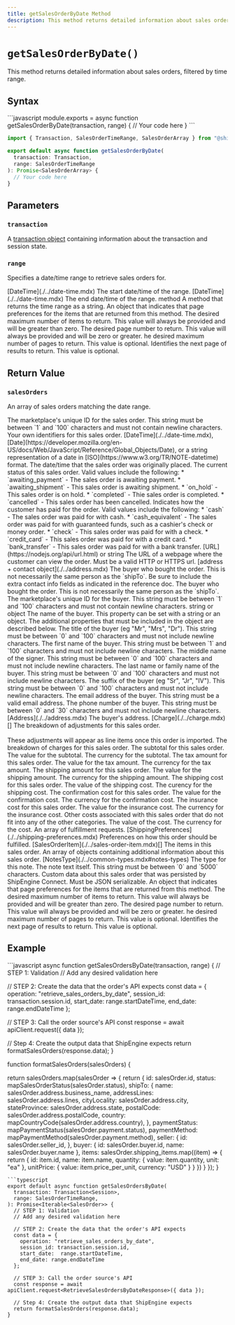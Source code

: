 ```yaml
---
title: getSalesOrderByDate Method
description: This method returns detailed information about sales orders, filtered by time range.
---
```



`getSalesOrderByDate()`
===========================
This method returns detailed information about sales orders, filtered by time range.


Syntax
-----------------------------------------------
<CodeWrapper>
```javascript
module.exports = async function getSalesOrderByDate(transaction, range) {
  // Your code here
}
```

```typescript
import { Transaction, SalesOrderTimeRange, SalesOrderArray } from "@shipengine/connect";

export default async function getSalesOrderByDate(
  transaction: Transaction,
  range: SalesOrderTimeRange
): Promise<SalesOrderArray> {
  // Your code here
}
```
</CodeWrapper>



Parameters
-----------------------------------------------

### `transaction`
A [transaction object](../transaction.mdx) containing information about the transaction and session state.

### `range`
Specifies a date/time range to retrieve sales orders for.

<Reference>

  <Field name="startDateTime" nullable={true}>
    <Type>
      [DateTime](./../date-time.mdx)
    </Type>
    <Description>
      The start date/time of the range.
    </Description>
  </Field>

  <Field name="endDateTime" nullable={true}>
    <Type>
      [DateTime](./../date-time.mdx)
    </Type>
    <Description>
      The end date/time of the range.
    </Description>
  </Field>

  <Field name="toString" nullable={false}>
    <Type>
      method
    </Type>
    <Description>
      A method that returns the time range as a string.
    </Description>
  </Field>

  <Field name="paging" type="object" nullable={false}>
    <Description>
      An object that indicates that page preferences for the items that are returned from this method.
    </Description>
  </Field>

  <Field name="paging.pageSize" type="number" nullable={false}>
    <Description>
      The desired maximum number of items to return. This value will always be provided and will be greater than zero.
    </Description>
  </Field>

  <Field name="paging.pageNumber" type="number" nullable={true}>
    <Description>
      The desired page number to return. This value will always be provided and will be zero or greater.
    </Description>
  </Field>

  <Field name="paging.pageCount" type="number" nullable={false}>
    <Description>
      he desired maximum number of pages to return. This value is optional.
    </Description>
  </Field>

  <Field name="paging.cursor" type="string" nullable={true}>
    <Description>
      Identifies the next page of results to return. This value is optional.
    </Description>
  </Field>

</Reference>



Return Value
-----------------------------------------------
### `salesOrders`
An array of sales orders matching the date range.

<Reference>

  <Field name="id" type="string" required={true}>
    <Description>
      The marketplace's unique ID for the sales order. This string must be between `1` and `100` characters and must not contain newline characters.
    </Description>
  </Field>

  <Field name="identifiers" type="object" required={false}>
    <Description>
      Your own identifiers for this sales order.
    </Description>
  </Field>

  <Field name="createdDateTime" required={true}>
    <Type>
      [DateTime](./../date-time.mdx), <br/>
      [Date](https://developer.mozilla.org/en-US/docs/Web/JavaScript/Reference/Global_Objects/Date), or a string representation of a date in [ISO](https://www.w3.org/TR/NOTE-datetime) format.
    </Type>
    <Description>
      The date/time that the sales order was originally placed.
    </Description>
  </Field>

  <Field name="status" type="string" required={true}>
    <Description>
      The current status of this sales order. Valid values include the following:
      * `awaiting_payment` - The sales order is awaiting payment.
      * `awaiting_shipment` - This sales order is awaiting shipment.
      * `on_hold` - This sales order is on hold.
      * `completed` - Thie sales order is completed.
      * `cancelled` - This sales order has been cancelled.
    </Description>
  </Field>

  <Field name="paymentMethod" type="string" required={false}>
    <Description>
      Indicates how the customer has paid for the order. Valid values include the following:
      * `cash` - The sales order was paid for with cash.
      * `cash_equivalent` - The sales order was paid for with guaranteed funds, such as a cashier's check or money order.
      * `check` - This sales order was paid for with a check.
      * `credit_card` - This sales order was paid for with a credit card.
      * `bank_transfer` - This sales order was paid for with a bank transfer.
    </Description>
  </Field>

  <Field name="orderURL" required={false}>
    <Type>
      [URL](https://nodejs.org/api/url.html) or string
    </Type>
    <Description>
      The URL of a webpage where the customer can view the order.  Must be a valid HTTP or HTTPS url.
    </Description>
  </Field>

  <Field name="shipTo" required={true}>
    <Type>
      [address + contact object](./../address.mdx)
    </Type>
    <Description>
      The buyer who bought the order. This is not necessarily the same person as the `shipTo`. Be sure to include the extra contact info fields as indicated in the reference doc.
    </Description>
  </Field>

  <Field name="buyer" type="object" required={true}>
    <Description>
      The buyer who bought the order. This is not necessarily the same person as the `shipTo`.
    </Description>
  </Field>

  <Field name="buyer.id" type="string" required={true}>
    <Description>
      The marketplace's unique ID for the buyer. This string must be between `1` and `100` characters and must not contain newline characters.
    </Description>
  </Field>

  <Field name="buyer.name" required={true}>
    <Type>
      string or object
    </Type>
    <Description>
      The name of the buyer. This property can be set with a string or an object. The additional properties that must be included in the object are described below.
    </Description>
  </Field>

  <Field name="buyer.name.title" type="string" required={false}>
    <Description>
      The title of the buyer (eg "Mr", "Mrs", "Dr"). This string must be between `0` and `100` characters and must not include newline characters.
    </Description>
  </Field>

  <Field name="buyer.name.given" type="string" required={true}>
    <Description>
      The first name of the buyer. This string must be between `1` and `100` characters and must not include newline characters.
    </Description>
  </Field>

  <Field name="buyer.name.middle" type="string" required={false}>
    <Description>
      The middle name of the signer. This string must be between `0` and `100` characters and must not include newline characters.
    </Description>
  </Field>

  <Field name="buyer.name.family" type="string" required={false}>
    <Description>
      The last name or family name of the buyer. This string must be between `0` and `100` characters and must not include newline characters.
    </Description>
  </Field>

  <Field name="buyer.name.suffix" type="string" required={false}>
    <Description>
      The suffix of the buyer (eg "Sr", "Jr", "IV"). This string must be between `0` and `100` characters and must not include newline characters.
    </Description>
  </Field>

  <Field name="buyer.email" type="string" required={false}>
    <Description>
      The email address of the buyer. This string must be a valid email address.
    </Description>
  </Field>

  <Field name="buyer.phoneNumber" type="string" required={false}>
    <Description>
      The phone number of the buyer. This string must be between `0` and `30` characters and must not include newline characters.
    </Description>
  </Field>

  <Field name="buyer.address" required={false}>
    <Type>
      [Address](./../address.mdx)
    </Type>
    <Description>
      The buyer's address.
    </Description>
  </Field>

  <Field name="adjustments" required={false}>
    <Type>
      [Charge](./../charge.mdx)[]
    </Type>
    <Description>
      The breakdown of adjustments for this sales order. <br/> <br/> These adjustments will appear as line items once this order is imported.
    </Description>
  </Field>

  <Field name="charges" type="object" required={false}>
    <Description>
      The breakdown of charges for this sales order.
    </Description>
  </Field>

  <Field name="charges.subTotal" type="object" required={false}>
    <Description>
      The subtotal for this sales order.
    </Description>
  </Field>

  <Field name="charges.subTotal.value" type="number" required={true}>
    <Description>
      The value for the subtotal.
    </Description>
  </Field>

  <Field name="charges.subTotal.currency" type="string" required={true}>
    <Description>
      The currency for the subtotal.
    </Description>
  </Field>

  <Field name="charges.taxAmount" type="object" required={false}>
    <Description>
      The tax amount for this sales order.
    </Description>
  </Field>

  <Field name="charges.taxAmount.value" type="number" required={true}>
    <Description>
      The value for the tax amount.
    </Description>
  </Field>

  <Field name="charges.taxAmount.currency" type="string" required={true}>
    <Description>
      The currency for the tax amount.
    </Description>
  </Field>

  <Field name="charges.shippingAmount" type="object" required={false}>
    <Description>
      The shipping amount for this sales order.
    </Description>
  </Field>

  <Field name="charges.shippingAmount.value" type="number" required={true}>
    <Description>
      The value for the shipping amount.
    </Description>
  </Field>

  <Field name="charges.shippingAmount.currency" type="string" required={true}>
    <Description>
      The currency for the shipping amount.
    </Description>
  </Field>

  <Field name="charges.shippingCost" type="object" required={false}>
    <Description>
      The shipping cost for this sales order.
    </Description>
  </Field>

  <Field name="charges.shippingCost.value" type="number" required={true}>
    <Description>
      The value of the shipping cost.
    </Description>
  </Field>

  <Field name="charges.shippingCost.currency" type="string" required={true}>
    <Description>
      The curency for the shipping cost.
    </Description>
  </Field>

  <Field name="charges.confirmationCost" type="object" required={false}>
    <Description>
      The confirmation cost for this sales order.
    </Description>
  </Field>

  <Field name="charges.confirmationCost.value" type="number" required={true}>
    <Description>
      The value for the confirmation cost.
    </Description>
  </Field>

  <Field name="charges.confirmationCost.currency" type="string" required={true}>
    <Description>
      The currency for the confirmation cost.
    </Description>
  </Field>

  <Field name="charges.insuranceCost" type="object" required={false}>
    <Description>
      The insurance cost for this sales order.
    </Description>
  </Field>

  <Field name="charges.insuranceCost.value" type="number" required={true}>
    <Description>
      The value for the insurance cost.
    </Description>
  </Field>

  <Field name="charges.insuranceCost.currency" type="string" required={true}>
    <Description>
      The currency for the insurance cost.
    </Description>
  </Field>

  <Field name="charges.otherCost" type="object" required={false}>
    <Description>
      Other costs associated with this sales order that do not fit into any of the other categories.
    </Description>
  </Field>

  <Field name="charges.otherCost.value" type="number" required={true}>
    <Description>
      The value of the cost.
    </Description>
  </Field>

  <Field name="charges.otherCost.currency" type="string" required={true}>
    <Description>
      The currency for the cost.
    </Description>
  </Field>

  <Field name="requestedFulfillments" type="object[]" required={true}>
    <Description>
      An array of fulfillment requests.
    </Description>
  </Field>

  <Field name="requestedFulfillments[].shippingPreferences" required={false}>
    <Type>
      [ShippingPreferences](./../shipping-preferences.mdx)
    </Type>
    <Description>
      Preferences on how this order should be fulfilled.
    </Description>
  </Field>

  <Field name="requestedFulfillments[].items" required={true}>
    <Type>
      [SalesOrderItem](./../sales-order-item.mdx)[]
    </Type>
    <Description>
      The items in this sales order.
    </Description>
  </Field>

  <Field name="notes" type="object[]" required={false}>
    <Description>
      An array of objects containing additional information about this sales order.
    </Description>
  </Field>

  <Field name="notes[].type" required={true}>
    <Type>
      [NotesType](./../common-types.mdx#notes-types)
    </Type>
    <Description>
      The type for this note.
    </Description>
  </Field>

  <Field name="notes[].text" type="string" required={true}>
    <Description>
      The note text itself. This string must be between `0` and `5000` characters.
    </Description>
  </Field>

  <Field name="metadata" type="object" required={false}>
    <Description>
      Custom data about this sales order that was persisted by ShipEngine Connect. Must be JSON serializable.
    </Description>
  </Field>

  <Field name="paging" type="object" required={false}>
    <Description>
      An object that indicates that page preferences for the items that are returned from this method.
    </Description>
  </Field>

  <Field name="paging.pageSize" type="number" required={false}>
    <Description>
      The desired maximum number of items to return. This value will always be provided and will be greater than zero.
    </Description>
  </Field>

  <Field name="paging.pageNumber" type="number" required={false}>
    <Description>
      The desired page number to return. This value will always be provided and will be zero or greater.
    </Description>
  </Field>

  <Field name="paging.pageCount" type="number">
    <Description>
      he desired maximum number of pages to return. This value is optional.
    </Description>
  </Field>

  <Field name="paging.cursor" type="string" required={false}>
    <Description>
      Identifies the next page of results to return. This value is optional.
    </Description>
  </Field>

</Reference>



Example
-----------------------------------------------
<CodeWrapper>
```javascript
async function getSalesOrdersByDate(transaction, range) {
  // STEP 1: Validation
  // Add any desired validation here

  // STEP 2: Create the data that the order's API expects
  const data = {
    operation: "retrieve_sales_orders_by_date",
    session_id: transaction.session.id,
    start_date:  range.startDateTime,
    end_date: range.endDateTime
  };

  // STEP 3: Call the order source's API
  const response = await apiClient.request({ data });

  // Step 4: Create the output data that ShipEngine expects
  return formatSalesOrders(response.data);
}

function formatSalesOrders(salesOrders) {

  return salesOrders.map(salesOrder => {
    return {
      id: salesOrder.id,
      status: mapSalesOrderStatus(salesOrder.status),
      shipTo: {
        name: salesOrder.address.business_name,
        addressLines: salesOrder.address.lines,
        cityLocality: salesOrder.address.city,
        stateProvince: salesOrder.address.state,
        postalCode: salesOrder.address.postalCode,
        country: mapCountryCode(salesOrder.address.country),
      },
      paymentStatus: mapPaymentStatus(salesOrder.payment.status),
      paymentMethod: mapPaymentMethod(salesOrder.payment.method),
      seller: {
        id: salesOrder.seller_id,
      },
      buyer: {
        id: salesOrder.buyer.id,
        name: salesOrder.buyer.name
      },
      items: salesOrder.shipping_items.map((item) => {
        return {
          id: item.id,
          name: item.name,
          quantity: {
            value: item.quantity,
            unit: "ea"
          },
          unitPrice: {
            value: item.price_per_unit,
            currency: "USD"
          }
        }
      })
    }
  });
}
```
```typescript
export default async function getSalesOrdersByDate(
  transaction: Transaction<Session>,
  range: SalesOrderTimeRange,
): Promise<Iterable<SalesOrder>> {
  // STEP 1: Validation
  // Add any desired validation here

  // STEP 2: Create the data that the order's API expects
  const data = {
    operation: "retrieve_sales_orders_by_date",
    session_id: transaction.session.id,
    start_date:  range.startDateTime,
    end_date: range.endDateTime
  };

  // STEP 3: Call the order source's API
  const response = await apiClient.request<RetrieveSalesOrdersByDateResponse>({ data });

  // Step 4: Create the output data that ShipEngine expects
  return formatSalesOrders(response.data);
}
```
</CodeWrapper>
